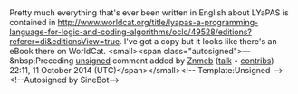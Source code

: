<article id="39854312" title=Talk:LYaPAS>
	<talkpage id="39854312" title="Talk:LYaPAS">
{{WikiProject Computing|class=stub|importance=low}}

Pretty much everything that's ever been written in English about LYaPAS is contained in http://www.worldcat.org/title/lyapas-a-programming-language-for-logic-and-coding-algorithms/oclc/49528/editions?referer=di&amp;editionsView=true. I've got a copy but it looks like there's an eBook there on WorldCat.  &lt;small&gt;&lt;span class=&quot;autosigned&quot;&gt;—&amp;nbsp;Preceding [[Wikipedia:Signatures|unsigned]] comment added by [[User:Znmeb|Znmeb]] ([[User talk:Znmeb|talk]] • [[Special:Contributions/Znmeb|contribs]]) 22:11, 11 October 2014 (UTC)&lt;/span&gt;&lt;/small&gt;&lt;!-- Template:Unsigned --&gt; &lt;!--Autosigned by SineBot--&gt;
	</talkpage>
</article>